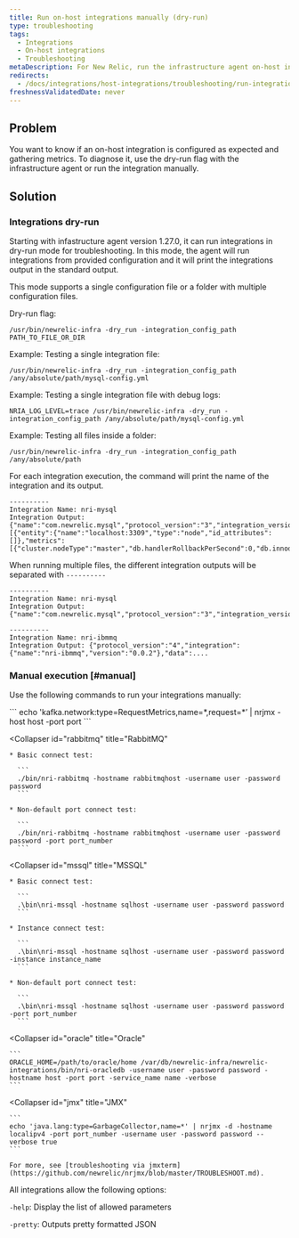 ```yaml
---
title: Run on-host integrations manually (dry-run)
type: troubleshooting
tags:
  - Integrations
  - On-host integrations
  - Troubleshooting
metaDescription: For New Relic, run the infrastructure agent on-host integrations manually (dry-run).
redirects:
  - /docs/integrations/host-integrations/troubleshooting/run-integrations-manually
freshnessValidatedDate: never
---
```


## Problem

You want to know if an on-host integration is configured as expected and gathering metrics. To diagnose it, use the dry-run flag with the infrastructure agent or run the integration manually.

## Solution

### Integrations dry-run

Starting with infastructure agent version 1.27.0, it can run integrations in dry-run mode for troubleshooting. In this mode, the agent will run integrations from provided configuration and it will print the integrations output in the standard
output.

This mode supports a single configuration file or a folder with multiple configuration files.

Dry-run flag:

```
/usr/bin/newrelic-infra -dry_run -integration_config_path PATH_TO_FILE_OR_DIR
```

Example: Testing a single integration file:

```
/usr/bin/newrelic-infra -dry_run -integration_config_path /any/absolute/path/mysql-config.yml 
```

Example: Testing a single integration file with debug logs:

```
NRIA_LOG_LEVEL=trace /usr/bin/newrelic-infra -dry_run -integration_config_path /any/absolute/path/mysql-config.yml 
```

Example: Testing all files inside a folder:

```
/usr/bin/newrelic-infra -dry_run -integration_config_path /any/absolute/path 
```

For each integration execution, the command will print the name of the integration and its output.

```
----------
Integration Name: nri-mysql
Integration Output: {"name":"com.newrelic.mysql","protocol_version":"3","integration_version":"1.8.0","data":[{"entity":{"name":"localhost:3309","type":"node","id_attributes":[]},"metrics":[{"cluster.nodeType":"master","db.handlerRollbackPerSecond":0,"db.innodb.bufferPoolPagesData":1139,"db.innodb.bufferPoolPagesFree":7049,"db.innodb.bufferPoolPagesTotal":8192,"db.innodb.dataReadBytesPerSecond":0,"db.innodb.dataWrittenBytesPerSecond":0,"db.innodb.logWaitsPerSecond":0,"db.innodb.rowLockCurrentWaits"...
```

When running multiple files, the different integration outputs will be separated with `----------`

```
----------
Integration Name: nri-mysql
Integration Output: {"name":"com.newrelic.mysql","protocol_version":"3","integration_version":"1.8.0","data":...

----------
Integration Name: nri-ibmmq
Integration Output: {"protocol_version":"4","integration":{"name":"nri-ibmmq","version":"0.0.2"},"data":....
```

### Manual execution [#manual]

Use the following commands to run your integrations manually:

<CollapserGroup>
  <Collapser
    id="kafka"
    title="Kafka"
  >
    ```
    echo 'kafka.network:type=RequestMetrics,name=*,request=*’ | nrjmx -host host -port port
    ```
  </Collapser>

  <Collapser
    id="rabbitmq"
    title="RabbitMQ"
  >
    * Basic connect test:

      ```
      ./bin/nri-rabbitmq -hostname rabbitmqhost -username user -password password
      ```

    * Non-default port connect test:

      ```
      ./bin/nri-rabbitmq -hostname rabbitmqhost -username user -password password -port port_number
      ```
  </Collapser>

  <Collapser
    id="mssql"
    title="MSSQL"
  >
    * Basic connect test:

      ```
      .\bin\nri-mssql -hostname sqlhost -username user -password password
      ```

    * Instance connect test:

      ```
      .\bin\nri-mssql -hostname sqlhost -username user -password password -instance instance_name
      ```

    * Non-default port connect test:

      ```
      .\bin\nri-mssql -hostname sqlhost -username user -password password -port port_number
      ```
  </Collapser>

  <Collapser
    id="oracle"
    title="Oracle"
  >
    ```
    ORACLE_HOME=/path/to/oracle/home /var/db/newrelic-infra/newrelic-integrations/bin/nri-oracledb -username user -password password -hostname host -port port -service_name name -verbose
    ```
  </Collapser>

  <Collapser
    id="jmx"
    title="JMX"
  >
    ```
    echo 'java.lang:type=GarbageCollector,name=*' | nrjmx -d -hostname localipv4 -port port_number -username user -password password --verbose true
    ```

    For more, see [troubleshooting via jmxterm](https://github.com/newrelic/nrjmx/blob/master/TROUBLESHOOT.md).
  </Collapser>
</CollapserGroup>

All integrations allow the following options:

`-help`: Display the list of allowed parameters

`-pretty`: Outputs pretty formatted JSON
